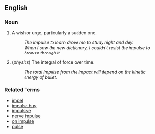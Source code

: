 ==English==

===Noun===
<!-- I don't think this is the most basic sense, but it's the most common, and the more physical sense seems to have been lost outside the technical definition given by physics -->
# A wish or urge, particularly a sudden one.
#: ''The impulse to learn drove me to study night and day.''
#: ''When I saw the new dictionary, I couldn't resist the impulse to browse through it.''
# (''physics'') The integral of force over time.
#: ''The total impulse from the impact will depend on the kinetic energy of bullet.''

===Related Terms===
*[[impel]]
*[[impulse buy]]
*[[impulsive]]
*[[nerve impulse]]
*[[on impulse]]
*[[pulse]]